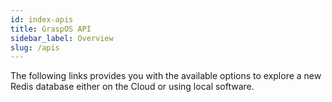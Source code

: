 ```yaml
---
id: index-apis
title: GraspOS API
sidebar_label: Overview
slug: /apis
---
```



The following links provides you with the available options to explore a new Redis database either on the Cloud or using local software.

<div class="row">

<div class="col">
  <RedisCard
    title="Redis Datasource for Grafana"
    description="An out-of-the-box predefined build Grafana dashboard for Redis"
    page="/explore/redisdatasource"
  />
</div>

</div>

<div class="row">

<div class="col">
  <RedisCard
    title="RIOT"
    description="A set of import/export command line utilities for Redis"
    page="/explore/riot"
  />
</div>

</div>
